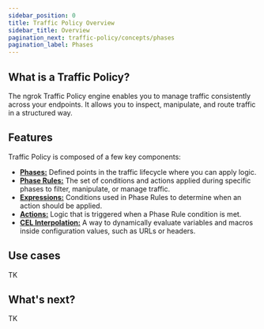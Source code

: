 ```yaml
---
sidebar_position: 0
title: Traffic Policy Overview
sidebar_title: Overview
pagination_next: traffic-policy/concepts/phases
pagination_label: Phases
---
```


## What is a Traffic Policy?

The ngrok Traffic Policy engine enables you to manage traffic consistently across your endpoints.
It allows you to inspect, manipulate, and route traffic in a structured way.

## Features

Traffic Policy is composed of a few key components:

- [**Phases:**](./phases) Defined points in the traffic lifecycle where you can apply logic.
- [**Phase Rules:**](./phase-rules) The set of conditions and actions applied during specific phases to filter, manipulate, or manage traffic.
- [**Expressions:**](./expressions) Conditions used in Phase Rules to determine when an action should be applied.
- [**Actions:**](./actions) Logic that is triggered when a Phase Rule condition is met.
- [**CEL Interpolation:**](./cel-interpolation) A way to dynamically evaluate variables and macros inside configuration values, such as URLs or headers.

## Use cases

TK

## What's next?

TK
